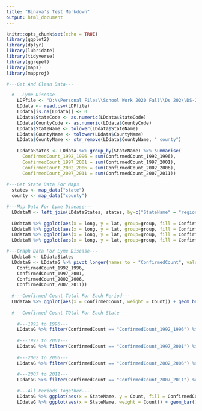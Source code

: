 ```yaml
---
title: "Binaya's Test Markdown"
output: html_document
---
```


```r
knitr::opts_chunk$set(echo = TRUE)
library(ggplot2)
library(dplyr)
library(lubridate)
library(tidyverse)
library(ggrepel)
library(maps)
library(mapproj)
```

```r
#---Get And Clean Data---

  #---Lyme Disease---
    LDFfile <- "D:\\Personal Files\\School Work 2020 Fall\\Ds 202\\DS-202-Final-Project\\Data sets\\LymeDisease_9211_county (1).csv"
    LDdata <- read.csv(LDFfile)
    LDdata[is.na(LDdata)] <- 0
    LDdata$StateCode <- as.numeric(LDdata$StateCode)
    LDdata$CountyCode <- as.numeric(LDdata$CountyCode)
    LDdata$StateName <- tolower(LDdata$StateName)
    LDdata$CountyName <- tolower(LDdata$CountyName)
    LDdata$CountyName <- str_remove(LDdata$CountyName, " county")
    
    LDdataStates <- LDdata %>% group_by(StateName) %>% summarise(
      ConfirmedCount_1992_1996 = sum(ConfirmedCount_1992_1996),
      ConfirmedCount_1997_2001 = sum(ConfirmedCount_1997_2001),
      ConfirmedCount_2002_2006 = sum(ConfirmedCount_2002_2006),
      ConfirmedCount_2007_2011 = sum(ConfirmedCount_2007_2011))
  
#---Get State Data For Maps
  states <- map_data("state")
  county <- map_data("county")
```

```r
#---Map Data For Lyme Disease---
  LDdataM <- left_join(LDdataStates, states, by=c("StateName" = "region"))
  
  LDdataM %>% ggplot(aes(x = long, y = lat, group=group, fill = ConfirmedCount_1992_1996)) + geom_polygon(color = NA) + coord_map()
  LDdataM %>% ggplot(aes(x = long, y = lat, group=group, fill = ConfirmedCount_1997_2001)) + geom_polygon(color = NA) + coord_map()
  LDdataM %>% ggplot(aes(x = long, y = lat, group=group, fill = ConfirmedCount_2002_2006)) + geom_polygon(color = NA) + coord_map()
  LDdataM %>% ggplot(aes(x = long, y = lat, group=group, fill = ConfirmedCount_2007_2011)) + geom_polygon(color = NA) + coord_map()

```


```r
#---Graph Data For Lyme Disease---
  LDdataG <- LDdataStates
  LDdataG <- LDdataG %>% pivot_longer(names_to = "ConfirmedCount", values_to = "Count", cols = c(
    ConfirmedCount_1992_1996, 
    ConfirmedCount_1997_2001, 
    ConfirmedCount_2002_2006, 
    ConfirmedCount_2007_2011))
  
  #---Confirmed Count Total For Each Period---
  LDdataG %>% ggplot(aes(x = ConfirmedCount, weight = Count)) + geom_bar() + theme(axis.text.x=element_text(angle = -90, vjust = 0.5))
  
  #---Confirmed Count TOtal For Each State---
  
    #---1992 to 1996---
    LDdataG %>% filter(ConfirmedCount == "ConfirmedCount_1992_1996") %>% ggplot(aes(x = StateName, weight = Count)) + geom_bar() + theme(axis.text.x=element_text(angle = -90, vjust = 0.5))
    
    #---1997 to 2001---
    LDdataG %>% filter(ConfirmedCount == "ConfirmedCount_1997_2001") %>% ggplot(aes(x = StateName, weight = Count)) + geom_bar() + theme(axis.text.x=element_text(angle = -90, vjust = 0.5))
    
    #---2002 to 2006---
    LDdataG %>% filter(ConfirmedCount == "ConfirmedCount_2002_2006") %>% ggplot(aes(x = StateName, weight = Count)) + geom_bar() + theme(axis.text.x=element_text(angle = -90, vjust = 0.5))
    
    #---2007 to 2011---
    LDdataG %>% filter(ConfirmedCount == "ConfirmedCount_2007_2011") %>% ggplot(aes(x = StateName, weight = Count)) + geom_bar() + theme(axis.text.x=element_text(angle = -90, vjust = 0.5))

    #---All Periods Together---
    LDdataG %>% ggplot(aes(x = StateName, y = Count, fill = ConfirmedCount)) + geom_bar(stat = "identity", position = 'dodge') + theme(axis.text.x=element_text(angle = -90, vjust = 0.5))
    LDdataG %>% ggplot(aes(x = StateName, weight = Count)) + geom_bar() + theme(axis.text.x=element_text(angle = -90, vjust = 0.5)) + facet_wrap(~ConfirmedCount)
  
```